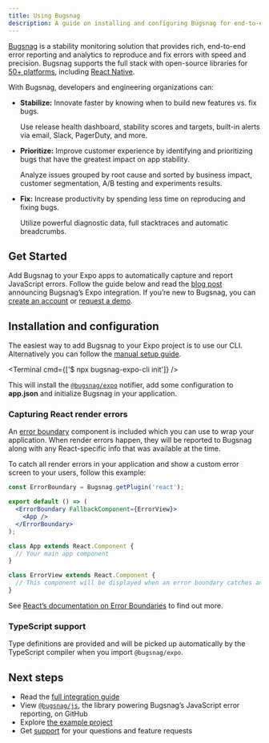 ```yaml
---
title: Using Bugsnag
description: A guide on installing and configuring Bugsnag for end-to-end error reporting and analytics.
---
```



[Bugsnag](https://www.bugsnag.com) is a stability monitoring solution that provides rich, end-to-end error reporting and analytics to reproduce and fix errors with speed and precision.
Bugsnag supports the full stack with open-source libraries for [50+ platforms](https://www.bugsnag.com/platforms), including [React Native](https://docs.bugsnag.com/platforms/react-native/react-native/).

With Bugsnag, developers and engineering organizations can:

* **Stabilize:** Innovate faster by knowing when to build new features vs. fix bugs.

  Use release health dashboard, stability scores and targets, built-in alerts via email, Slack, PagerDuty, and more.

* **Prioritize:** Improve customer experience by identifying and prioritizing bugs that have the greatest impact on app stability.

  Analyze issues grouped by root cause and sorted by business impact, customer segmentation, A/B testing and experiments results.

* **Fix:** Increase productivity by spending less time on reproducing and fixing bugs.

  Utilize powerful diagnostic data, full stacktraces and automatic breadcrumbs.

## Get Started

Add Bugsnag to your Expo apps to automatically capture and report JavaScript errors.
Follow the guide below and read the [blog post](https://www.bugsnag.com/blog/build-apps-in-expo-with-bugsnag) announcing Bugsnag’s Expo integration.
If you’re new to Bugsnag, you can [create an account](https://app.bugsnag.com/user/new/) or [request a demo](https://www.bugsnag.com/demo-request).

## Installation and configuration

The easiest way to add Bugsnag to your Expo project is to use our CLI. Alternatively you can follow the [manual setup guide](https://docs.bugsnag.com/platforms/react-native/expo/manual-setup).

<Terminal cmd={['$ npx bugsnag-expo-cli init']} />

This will install the [`@bugsnag/expo`](https://www.npmjs.com/package/@bugsnag/expo) notifier, add some configuration to **app.json** and initialize Bugsnag in your application.

### Capturing React render errors

An [error boundary](https://reactjs.org/docs/error-boundaries.html) component is included which you can use to wrap your application.
When render errors happen, they will be reported to Bugsnag along with any React-specific info that was available at the time.

To catch all render errors in your application and show a custom error screen to your users, follow this example:

```jsx App.jsx
const ErrorBoundary = Bugsnag.getPlugin('react');

export default () => (
  <ErrorBoundary FallbackComponent={ErrorView}>
    <App />
  </ErrorBoundary>
);

class App extends React.Component {
  // Your main app component
}

class ErrorView extends React.Component {
  // This component will be displayed when an error boundary catches an error
}
```

See [React’s documentation on Error Boundaries](https://reactjs.org/docs/error-boundaries.html) to find out more.

### TypeScript support

Type definitions are provided and will be picked up automatically by the TypeScript compiler when you import `@bugsnag/expo`.

## Next steps

- Read the [full integration guide](https://docs.bugsnag.com/platforms/react-native/expo/)
- View [`@bugsnag/js`](https://github.com/bugsnag/bugsnag-js), the library powering Bugsnag’s JavaScript error reporting, on GitHub
- Explore [the example project](https://github.com/bugsnag/bugsnag-js/tree/next/examples/js/expo)
- Get [support](https://docs.bugsnag.com/#support) for your questions and feature requests
